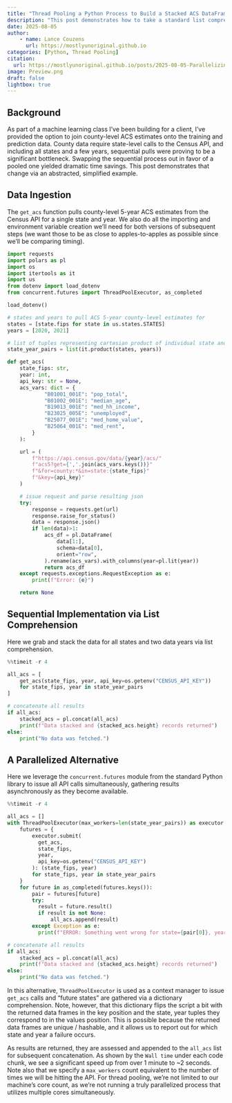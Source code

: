 ```yaml
---
title: "Thread Pooling a Python Process to Build a Stacked ACS DataFrame"
description: "This post demonstrates how to take a standard list comprehension of calls to the Census API and pool it for dramatic time savings."
date: 2025-08-05
author:
    - name: Lance Couzens
      url: https://mostlyunoriginal.github.io  
categories: [Python, Thread Pooling]
citation: 
  url: https://mostlyunoriginal.github.io/posts/2025-08-05-Parallelizing-a-Python-for-loop/
image: Preview.png
draft: false
lightbox: true
---
```


## Background

As part of a machine learning class I've been building for a client, I've provided the option to join county-level ACS estimates onto the training and prediction data. County data require state-level calls to the Census API, and including all states and a few years, sequential pulls were proving to be a significant bottleneck. Swapping the sequential process out in favor of a pooled one yielded dramatic time savings. This post demonstrates that change via an abstracted, simplified example.

## Data Ingestion

The `get_acs` function pulls county-level 5-year ACS estimates from the Census API for a single state and year. We also do all the importing and environment variable creation we'll need for both versions of subsequent steps (we want those to be as close to apples-to-apples as possible since we'll be comparing timing).

```python
import requests
import polars as pl
import os
import itertools as it
import us
from dotenv import load_dotenv
from concurrent.futures import ThreadPoolExecutor, as_completed

load_dotenv()

# states and years to pull ACS 5-year county-level estimates for
states = [state.fips for state in us.states.STATES]
years = [2020, 2021]

# list of tuples representing cartesian product of individual state and year lists
state_year_pairs = list(it.product(states, years))

def get_acs(
    state_fips: str, 
    year: int,
    api_key: str = None, 
    acs_vars: dict = {
            "B01001_001E": "pop_total",
            "B01002_001E": "median_age",
            "B19013_001E": "med_hh_income",
            "B23025_005E": "unemployed",
            "B25077_001E": "med_home_value",
            "B25064_001E": "med_rent",
        }
    ):

    url = (
        f"https://api.census.gov/data/{year}/acs/"
        f"acs5?get={','.join(acs_vars.keys())}"
        f"&for=county:*&in=state:{state_fips}"
        f"&key={api_key}"
    )

    # issue request and parse resulting json
    try:
        response = requests.get(url)
        response.raise_for_status()
        data = response.json()
        if len(data)>1:
            acs_df = pl.DataFrame(
                data[1:], 
                schema=data[0],
                orient="row",
            ).rename(acs_vars).with_columns(year=pl.lit(year))
            return acs_df
    except requests.exceptions.RequestException as e:
        print(f"Error: {e}")

    return None
```

## Sequential Implementation via List Comprehension

Here we grab and stack the data for all states and two data years via list comprehension.

```python
%%timeit -r 4

all_acs = [
    get_acs(state_fips, year, api_key=os.getenv("CENSUS_API_KEY"))
    for state_fips, year in state_year_pairs
]

# concatenate all results
if all_acs:
    stacked_acs = pl.concat(all_acs)
    print(f"Data stacked and {stacked_acs.height} records returned")
else:
    print("No data was fetched.")
```

## A Parallelized Alternative

Here we leverage the `concurrent.futures` module from the standard Python library to issue all API calls simultaneously, gathering results asynchronously as they become available.

```python
%%timeit -r 4

all_acs = []
with ThreadPoolExecutor(max_workers=len(state_year_pairs)) as executor:
    futures = {
        executor.submit(
          get_acs, 
          state_fips, 
          year, 
          api_key=os.getenv("CENSUS_API_KEY")
        ): (state_fips, year)
        for state_fips, year in state_year_pairs
    }
    for future in as_completed(futures.keys()):
        pair = futures[future]
        try:
          result = future.result()
          if result is not None:
              all_acs.append(result)
        except Exception as e:
          print(f"ERROR: Something went wrong for state={pair[0]}, year={pair[1]}: {e}")

# concatenate all results
if all_acs:
    stacked_acs = pl.concat(all_acs)
    print(f"Data stacked and {stacked_acs.height} records returned")
else:
    print("No data was fetched.")            
```

In this alternative, `ThreadPoolExecutor` is used as a context manager to issue `get_acs` calls and "future states" are gathered via a dictionary comprehension. Note, however, that this dictionary flips the script a bit with the returned data frames in the key position and the state, year tuples they correspond to in the values position. This is possible because the returned data frames are unique / hashable, and it allows us to report out for which state and year a failure occurs.

As results are returned, they are assessed and appended to the `all_acs` list for subsequent concatenation. As shown by the `Wall time` under each code chunk, we see a significant speed up from over 1 minute to \~2 seconds. Note also that we specify a `max_workers` count equivalent to the number of times we will be hitting the API. For thread pooling, we're not limited to our machine's core count, as we're not running a truly parallelized process that utilizes multiple cores simultaneously.